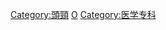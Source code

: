 {{Commonscat|Oral and maxillofacial surgery}}

[[Category:頭頸|Category:頭頸]]
[[Category:外科专业|O]]
[[Category:医学专科|Category:医学专科]]